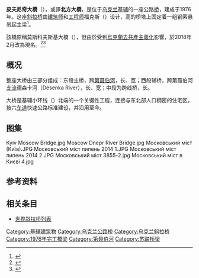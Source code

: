 {{noteTA
|G1=地名
|1=zh-hans:斜拉桥;zh-hk:斜拉橋;zh-tw:斜張橋;}}
{{Infobox bridge
|bridge_name=皮夫尼奇大橋
|native_name=Північний міст
|native_name_lang=uk
|image=Moskovskyj mist (Kyiv).jpg
|carries=六车道[[公路|公路]]
|crosses=[[第聂伯河|第聂伯河]]
|locale={{flag|UKR}}[[基辅|基辅]]
|designer={{le|安纳托里·多布罗沃夫斯基|Anatoly Dobrovolsky}}、福克斯
|length={{convert|816|m|0}}
|width={{convert|31.4|m|0}}
|height={{convert|119|m|0}}
|mainspan={{convert|300|m|0}}
|begin=1971年
|open=1976年12月3日
|coordinates={{coord|50|29|26|N|30|32|09|E|type:landmark_region:UA|display=inline,title}}
}}
'''皮夫尼奇大橋'''（{{lang-uk|Північний міст}}），或譯'''北方大橋'''，是位于[[乌克兰|乌克兰]][[基辅|基辅]]的一座公路[[桥|桥]]，建成于1976年。这座[[斜拉桥|斜拉桥]]由[[建筑师|建筑师]]{{le|安纳托里·多布罗沃夫斯基|Anatoly Dobrovolsky}}和[[工程师|工程师]]福克斯（{{lang|en|G. B. Fux}}）设计，{{Convert|119|m|ft|0|abbr=on}}高的桥塔上固定着一组钢索悬吊起主梁<ref>{{Cite web|url=http://wek.kiev.ua/wiki/index.php/Московський_міст|title=Московський міст|work=Вікіпедія|language=uk|access-date=2022-01-18|archive-date=2007-08-09|archive-url=https://web.archive.org/web/20070809065527/http://wek.kiev.ua/wiki/index.php/%D0%9C%D0%BE%D1%81%D0%BA%D0%BE%D0%B2%D1%81%D1%8C%D0%BA%D0%B8%D0%B9_%D0%BC%D1%96%D1%81%D1%82|dead-url=yes}}</ref>。

該橋原稱莫斯科夫斯基大橋（{{lang-uk|Московський міст}}），但由於受到[[烏克蘭去共產主義化|烏克蘭去共產主義化]]影響，於2018年2月改為現名。<ref>{{cite news |title=Kyiv's Moscow bridge renamed |url=https://www.unian.info/kyiv/10017287-kyiv-s-moscow-bridge-renamed.html |accessdate=2020-09-19 |work=www.unian.info |date=2018-02-22 |language=en |archive-date=2020-09-27 |archive-url=https://web.archive.org/web/20200927202525/https://www.unian.info/kyiv/10017287-kyiv-s-moscow-bridge-renamed.html |dead-url=no }}</ref><ref>{{cite news |title=В Киеве "исчезнут" станция метро "Петровка" и улица Толстого: все подробности |url=https://kiev.segodnya.ua/kiev/kpower/v-kieve-ischeznut-stancii-metro-petrovka-i-lva-tolstogo-vse-podrobnosti-1014034.html |accessdate=2020-09-19 |work=kiev.segodnya.ua |date=2017-04-19 |language=ru |archive-date=2021-02-19 |archive-url=https://web.archive.org/web/20210219073800/https://kiev.segodnya.ua/kiev/kpower/v-kieve-ischeznut-stancii-metro-petrovka-i-lva-tolstogo-vse-podrobnosti-1014034.html |dead-url=no }}</ref>
== 概况 ==
整座大桥由三部分组成：东段主桥，跨[[第聂伯河|第聂伯河]]，长{{Convert|816|m|ft|0|abbr=on}}、宽{{Convert|31.4|m|ft|abbr=on}}；西段辅桥，跨第聂伯河[[支流|支流]]德森卡河（Desenka River），长{{Convert|732|m|ft|0|abbr=on}}、宽{{Convert|29.1|m|ft|abbr=on}}；中段为跨线桥，长{{convert|55|m|0}}。

大桥是基辅小环线（{{lang|en|Kiev Smaller Beltway}}）北端的一个关键性工程，连接{{le|彼得罗夫卡|Petrivka, Kiev}}与东北部人口稠密的住宅区，按六[[车道|车道]]快速公路标准建设，并沿用至今。

== 图集 ==
{{Commons category|Moscow Bridge}}
<gallery>
Kyiv Moscow Bridge.jpg
Moscow Dnepr River Bridge.jpg
Московський міст (Київ).JPG
Московський міст липень 2014 1.JPG
Московський міст липень 2014 2.JPG
Московський міст 3855-2.jpg
Московський міст в Києві 4.jpg
</gallery>

== 参考资料 ==
{{reflist}}

== 相关条目 ==
* [[世界斜拉桥列表|世界斜拉桥列表]]

[[Category:基辅建筑物|Category:基辅建筑物]]
[[Category:乌克兰公路桥|Category:乌克兰公路桥]]
[[Category:乌克兰斜拉桥|Category:乌克兰斜拉桥]]
[[Category:1976年完工橋梁|Category:1976年完工橋梁]]
[[Category:第聂伯河|Category:第聂伯河]]
[[Category:苏联桥梁|Category:苏联桥梁]]